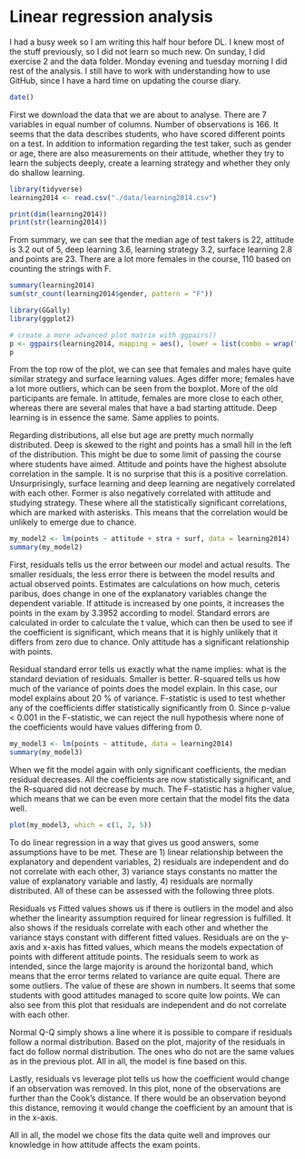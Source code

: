 # Linear regression analysis

I had a busy week so I am writing this half hour before DL. I knew most of the stuff previously, so I did not learn so much new. On sunday, I did exercise 2 and the data folder. Monday evening and tuesday morning I did rest of the analysis. I still have to work with understanding how to use GitHub, since I have a hard time on updating the course diary. 

```r
date()
```

First we download the data that we are about to analyse. There are 7 variables in equal number of columns. Number of observations is 166. It seems that the data describes students, who have scored different points on a test. In addition to information regarding the test taker, such as gender or age, there are also measurements on their attitude, whether they try to learn the subjects deeply, create a learning strategy and whether they only do shallow learning. 


```r
library(tidyverse)
learning2014 <- read.csv("./data/learning2014.csv")

print(dim(learning2014))
print(str(learning2014))

```
From summary, we can see that the median age of test takers is 22, attitude is 3.2 out of 5, deep learning 3.6, learning strategy 3.2, surface learning 2.8 and points are 23. There are a lot more females in the course, 110 based on counting the strings with F. 

```r
summary(learning2014)
sum(str_count(learning2014$gender, pattern = "F"))

library(GGally)
library(ggplot2)

# create a more advanced plot matrix with ggpairs()
p <- ggpairs(learning2014, mapping = aes(), lower = list(combo = wrap("facethist", bins = 20)))
p


```
From the top row of the plot, we can see that females and males have quite similar strategy and surface learning values. Ages differ more; females have a lot more outliers, which can be seen from the boxplot. More of the old participants are female. In attitude, females are more close to each other, whereas there are several males that have a bad starting attitude. Deep learning is in essence the same. Same applies to points.

Regarding distributions, all else but age are pretty much normally distributed. Deep is skewed to the right and points has a small hill in the left of the distribution. This might be due to some limit of passing the course where students have aimed. Attitude and points have the highest absolute correlation in the sample. It is no surprise that this is a positive correlation. Unsurprisingly, surface learning and deep learning are negatively correlated with each other. Former is also negatively correlated with attitude and studying strategy. These where all the statistically significant correlations, which are marked with asterisks. This means that the correlation would be unlikely to emerge due to chance.

```r

my_model2 <- lm(points ~ attitude + stra + surf, data = learning2014) 
summary(my_model2)

```
First, residuals tells us the error between our model and actual results. The smaller residuals, the less error there is between the model results and actual observed points. Estimates are calculations on how much, ceteris paribus, does change in one of the explanatory variables change the dependent variable. If attitude is increased by one points, it increases the points in the exam by 3.3952 according to model. Standard errors are calculated in order to calculate the t value, which can then be used to see if the coefficient is significant, which means that it is highly unlikely that it differs from zero due to chance. Only attitude has a significant relationship with points. 

Residual standard error tells us exactly what the name implies: what is the standard deviation of residuals. Smaller is better. R-squared tells us how much of the variance of points does the model explain. In this case, our model explains about 20 % of variance. F-statistic is used to test whether any of the coefficients differ statistically significantly from 0. Since p-value < 0.001 in the F-statistic, we can reject the null hypothesis where none of the coefficients would have values differing from 0. 

```r

my_model3 <- lm(points ~ attitude, data = learning2014) 
summary(my_model3)

```

When we fit the model again with only significant coefficients, the median residual decreases. All the coefficients are now statistically significant, and the R-squared did not decrease by much. The F-statistic has a higher value, which means that we can be even more certain that the model fits the data well. 


```r
plot(my_model3, which = c(1, 2, 5))
```


To do linear regression in a way that gives us good answers, some assumptions have to be met. These are 1) linear relationship between the explanatory and dependent variables, 2) residuals are independent and do not correlate with each other, 3) variance stays constants no matter the value of explanatory variable and lastly, 4) residuals are normally distributed. All of these can be assessed with the following three plots. 

Residuals vs Fitted values shows us if there is outliers in the model and also whether the linearity assumption required for linear regression is fulfilled. It also shows if the residuals correlate with each other and whether the variance stays constant with different fitted values. Residuals are on the y-axis and x-axis has fitted values, which means the models expectation of points with different attitude points. The residuals seem to work as intended, since the large majority is around the horizontal band, which means that the error terms related to variance are quite equal. There are some outliers. The value of these are shown in numbers. It seems that some students with good attitudes managed to score quite low points. We can also see from this plot that residuals are independent and do not correlate with each other.

Normal Q-Q simply shows a line where it is possible to compare if residuals follow a normal distribution. Based on the plot, majority of the residuals in fact do follow normal distribution. The ones who do not are the same values as in the previous plot. All in all, the model is fine based on this. 

Lastly, residuals vs leverage plot tells us how the coefficient would change if an observation was removed. In this plot, none of the observations are further than the Cook's distance. If there would be an observation beyond this distance, removing it would change the coefficient by an amount that is in the x-axis. 

All in all, the model we chose fits the data quite well and improves our knowledge in how attitude affects the exam points. 











